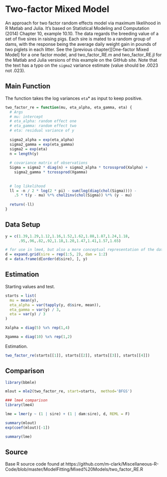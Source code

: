 # Two-factor Mixed Model



An approach for two factor random effects model via maximum likelihood in R Matlab and Julia. It's based on Statistical Modeling and Computation (2014) Chapter 10, example 10.10. The data regards the breeding value of a set of five sires in raising pigs. Each sire is mated to a random group of dams, with the response being the average daily weight gain in pounds of two piglets in each litter.  See the [previous chapter][One-factor Mixed Model] for a one factor model, and two_factor_RE.m and two_factor_RE.jl for the Matlab and Julia versions of this example on the GitHub site. Note that the text has a typo on the `sigma2` variance estimate (value should be .0023 not .023).


## Main Function

The function takes the log variances `eta`* as input to keep positive.

```r
two_factor_re = function(mu, eta_alpha, eta_gamma, eta) {
  # Args 
  # mu: intercept 
  # eta_alpha: random effect one 
  # eta_gamma: random effect two
  # eta: residual variance of y
  
  sigma2_alpha = exp(eta_alpha)
  sigma2_gamma = exp(eta_gamma)
  sigma2 = exp(eta)
  n = length(y)
  
  # covariance matrix of observations
  Sigma = sigma2 * diag(n) + sigma2_alpha * tcrossprod(Xalpha) + 
    sigma2_gamma * tcrossprod(Xgamma)
  
  
  # log likelihood
  ll = -n / 2 * log(2 * pi) - sum(log(diag(chol(Sigma)))) -
    .5 * t(y - mu) %*% chol2inv(chol(Sigma)) %*% (y - mu)
  
  return(-ll)
}
```




## Data Setup

```r
y = c(1.39,1.29,1.12,1.16,1.52,1.62,1.88,1.87,1.24,1.18,
      .95,.96,.82,.92,1.18,1.20,1.47,1.41,1.57,1.65)

# for use in lme4, but also a more conceptual representation of the data
d = expand.grid(sire = rep(1:5, 2), dam = 1:2)
d = data.frame(d[order(d$sire), ], y)
```





## Estimation

Starting values and test.

```r
starts = list(
  mu = mean(y),
  eta_alpha = var(tapply(y, d$sire, mean)),
  eta_gamma = var(y) / 3,
  eta = var(y) / 3
)

Xalpha = diag(5) %x% rep(1,4)

Xgamma = diag(10) %x% rep(1,2)
```



Estimation.

```r
two_factor_re(starts[[1]], starts[[2]], starts[[3]], starts[[4]])
```




## Comparison


```r
library(bbmle)

mlout = mle2(two_factor_re, start=starts,  method='BFGS')  

### lme4 comparison
library(lme4)

lme = lmer(y ~ (1 | sire) + (1 | dam:sire), d, REML = F)

summary(mlout)
exp(coef(mlout)[-1])

summary(lme)
```


## Source

Base R source code found at https://github.com/m-clark/Miscellaneous-R-Code/blob/master/ModelFitting/Mixed%20Models/two_factor_RE.R




